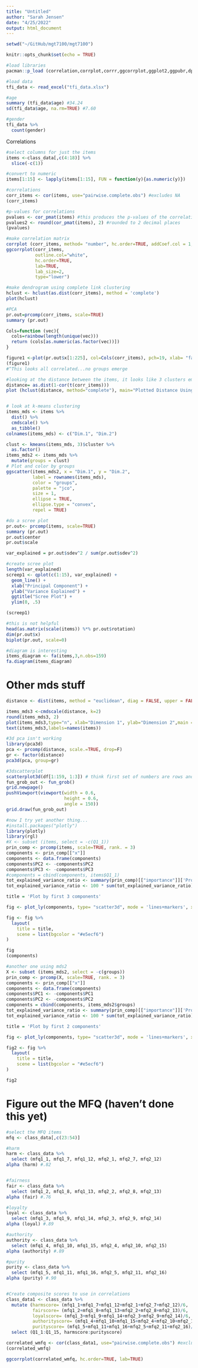 ```yaml
---
title: "Untitled"
author: "Sarah Jensen"
date: "4/25/2022"
output: html_document
---
```


```r
setwd("~/GitHub/mgt7100/mgt7100")

knitr::opts_chunk$set(echo = TRUE)

#load libraries
pacman::p_load (correlation,corrplot,corrr,ggcorrplot,ggplot2,ggpubr,dplyr,ggpubr, psych,rcompanion,tidyverse, readr, readxl)

#load data
tfi_data <- read_excel("tfi_data.xlsx")

#age
summary (tfi_data$age) #34.24
sd(tfi_data$age, na.rm=TRUE) #7.60

#gender
tfi_data %>%
  count(gender) 

```
Correlations

```r
#select columns for just the items
items <-class_data[,c(4:18)] %>%
  slice(-c(1))

#convert to numeric
items[1:15] <- lapply(items[1:15], FUN = function(y){as.numeric(y)})

#correlations
corr_items <- cor(items, use="pairwise.complete.obs") #excludes NA
(corr_items)

#p-values for correlations
pvalues <- cor_pmat(items) #this produces the p-values of the correlations
pvalues2 <- round(cor_pmat(items), 2) #rounded to 2 decimal places
(pvalues)

#make correlation matrix
corrplot (corr_items, method= "number", hc.order=TRUE, addCoef.col = 1, number.cex = 0.5)
ggcorrplot(corr_items, 
           outline.col="white",
           hc.order=TRUE,
           lab=TRUE,
           lab_size=2,
           type="lower")

```


```r
#make dendrogram using complete link clustering
hclust <- hclust(as.dist(corr_items), method = 'complete')
plot(hclust)

#PCA
pr.out=prcomp(corr_items, scale=TRUE)
summary (pr.out)

Cols=function (vec){
  cols=rainbow(length(unique(vec)))
  return (cols[as.numeric(as.factor(vec))])
}

figure1 <-plot(pr.out$x[1:225], col=Cols(corr_items), pch=19, xlab= "factor 1", ylab="factor 2")
(figure1)
#^This looks all correlated...no groups emerge

#looking at the distance between the items, it looks like 3 clusters emerge (different from hclust above)
distance= as.dist(1-cor(t(corr_items)))
plot (hclust(distance, method="complete"), main="Plotted Distance Using Correlation")


# look at k-means clustering
items_mds <- items %>%
  dist() %>%          
  cmdscale() %>%
  as_tibble()
colnames(items_mds) <- c("Dim.1", "Dim.2")

clust <- kmeans(items_mds, 3)$cluster %>%
  as.factor()
items_mds2 <- items_mds %>%
  mutate(groups = clust)
# Plot and color by groups
ggscatter(items_mds2, x = "Dim.1", y = "Dim.2", 
          label = rownames(items_mds),
          color = "groups",
          palette = "jco",
          size = 1, 
          ellipse = TRUE,
          ellipse.type = "convex",
          repel = TRUE)

#do a scree plot
pr.out<- prcomp(items, scale=TRUE)
summary (pr.out)
pr.out$center
pr.out$scale

var_explained = pr.out$sdev^2 / sum(pr.out$sdev^2)

#create scree plot
length(var_explained)
screep1 <- qplot(c(1:15), var_explained) + 
  geom_line() + 
  xlab("Principal Component") + 
  ylab("Variance Explained") +
  ggtitle("Scree Plot") +
  ylim(0, .5)

(screep1)

#this is not helpful
head(as.matrix(scale(items)) %*% pr.out$rotation)
dim(pr.out$x)
biplot(pr.out, scale=0)

#diagram is interesting
items_diagram <- fa(items,3,n.obs=159)
fa.diagram(items_diagram)

```
# Other mds stuff
```r

distance <- dist(items, method = "euclidean", diag = FALSE, upper = FALSE, p = 2)

items_mds3 <-cmdscale(distance, k=2)
round(items_mds3, 2)
plot(items_mds3,type="n", xlab="Dimension 1", ylab="Dimension 2",main ="Items")    
text(items_mds3,labels=names(items))

#3d pca isn't working
library(pca3d)
pca <- prcomp(distance, scale.=TRUE, drop=F)
gr <- factor(distance)
pca3d(pca, group=gr)

#3dscatterplot
scatterplot3d(df[1:159, 1:3]) # think first set of numbers are rows and second set is columns
fun_grob_out <- fun_grob()
grid.newpage()                               
pushViewport(viewport(width = 0.6,             
                      height = 0.6,
                      angle = 150))
grid.draw(fun_grob_out) 

#now I try yet another thing...
#install.packages("plotly")
library(plotly)
library(rgl)
#X <- subset (items, select = -c(Q1_1))
prin_comp <- prcomp(items, scale=TRUE, rank. = 3)
components <- prin_comp[["x"]]
components <- data.frame(components)
components$PC2 <- -components$PC2
components$PC3 <- -components$PC3
#components = cbind(components, items$Q1_1)
tot_explained_variance_ratio <- summary(prin_comp)[["importance"]]['Proportion of Variance',]
tot_explained_variance_ratio <- 100 * sum(tot_explained_variance_ratio)

title = 'Plot by first 3 components'

fig <- plot_ly(components, type= "scatter3d", mode = 'lines+markers', x = ~PC1, y = ~PC2, z = ~PC3, col=factor(sample(components[1:3],159,TRUE)), colors = c('#636EFA','#EF553B','#00CC96') )

fig <- fig %>%
  layout(
    title = title,
    scene = list(bgcolor = "#e5ecf6")
)

fig
(components)

#another one using mds2
X <- subset (items_mds2, select = -c(groups))
prin_comp <- prcomp(X, scale=TRUE, rank. = 3)
components <- prin_comp[["x"]]
components <- data.frame(components)
components$PC1 <- -components$PC1
components$PC2 <- -components$PC2
components = cbind(components, items_mds2$groups)
tot_explained_variance_ratio <- summary(prin_comp)[["importance"]]['Proportion of Variance',]
tot_explained_variance_ratio <- 100 * sum(tot_explained_variance_ratio)

title = 'Plot by first 2 components'

fig <- plot_ly(components, type= "scatter3d", mode = 'lines+markers', x = ~PC1, y = ~PC2, color=items_mds2$groups, colors = c('#636EFA','#EF553B'))

fig2 <- fig %>%
  layout(
    title = title,
    scene = list(bgcolor = "#e5ecf6")
)

fig2

```
# Figure out the MFQ (haven't done this yet)
```r
#select the MFQ items
mfq <- class_data[,c(23:54)]

#harm
harm <- class_data %>%
  select (mfq1_1, mfq1_7, mfq1_12, mfq2_1, mfq2_7, mfq2_12)
alpha (harm) #.82


#fairness
fair <- class_data %>%
  select (mfq1_2, mfq1_8, mfq1_13, mfq2_2, mfq2_8, mfq2_13)
alpha (fair) #.76

#loyalty
loyal <- class_data %>%
  select (mfq1_3, mfq1_9, mfq1_14, mfq2_3, mfq2_9, mfq2_14)
alpha (loyal) #.89

#authority
authority <- class_data %>%
  select (mfq1_4, mfq1_10, mfq1_15, mfq2_4, mfq2_10, mfq2_15)
alpha (authority) #.89

#purity
purity <- class_data %>%
  select (mfq1_5, mfq1_11, mfq1_16, mfq2_5, mfq2_11, mfq2_16)
alpha (purity) #.90


#Create composite scores to use in correlations
class_data1 <- class_data %>%
  mutate (harmscore= (mfq1_1+mfq1_7+mfq1_12+mfq2_1+mfq2_7+mfq2_12)/6,
          fairscore= (mfq1_2+mfq1_8+mfq1_13+mfq2_2+mfq2_8+mfq2_13)/6,
          loyalscore= (mfq1_3+mfq1_9+mfq1_14+mfq2_3+mfq2_9+mfq2_14)/6,
          authorityscore= (mfq1_4+mfq1_10+mfq1_15+mfq2_4+mfq2_10+mfq2_1)/6,
          purityscore= (mfq1_5+mfq1_11+mfq1_16+mfq2_5+mfq2_11+mfq2_16)/6) %>%
  select (Q1_1:Q1_15, harmscore:purityscore)

correlated_wmfq <- cor(class_data1, use="pairwise.complete.obs") #excludes NA
(correlated_wmfq)

ggcorrplot(correlated_wmfq, hc.order=TRUE, lab=TRUE)


```